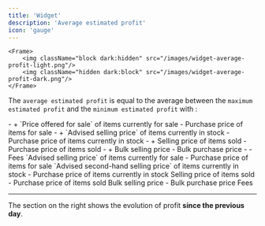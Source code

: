 ```yaml
---
title: 'Widget'
description: 'Average estimated profit'
icon: 'gauge'
---
```

    <Frame>
        <img className="block dark:hidden" src="/images/widget-average-profit-light.png"/>
        <img className="hidden dark:block" src="/images/widget-average-profit-dark.png"/>
    </Frame>

The `average estimated profit` is equal to the average between the `maximum estimated profit` and the `minimum estimated profit` with :

<AccordionGroup>

  <Accordion title="maximum estimated profit" icon="gauge-max">
- + `Price offered for sale` of items currently for sale - Purchase price of items for sale
- + `Advised selling price` of items currently in stock - Purchase price of items currently in stock
- + Selling price of items sold - Purchase price of items sold
- + Bulk selling price - Bulk purchase price
- - Fees
  </Accordion>

  <Accordion title="minimum estimated profit" icon="gauge-min">
`Advised selling price` of items currently for sale - Purchase price of items for sale
`Advised second-hand selling price` of items currently in stock - Purchase price of items currently in stock
Selling price of items sold - Purchase price of items sold
Bulk selling price - Bulk purchase price
Fees
  </Accordion>
</AccordionGroup>

---

The section on the right shows the evolution of profit **since the previous day**.

